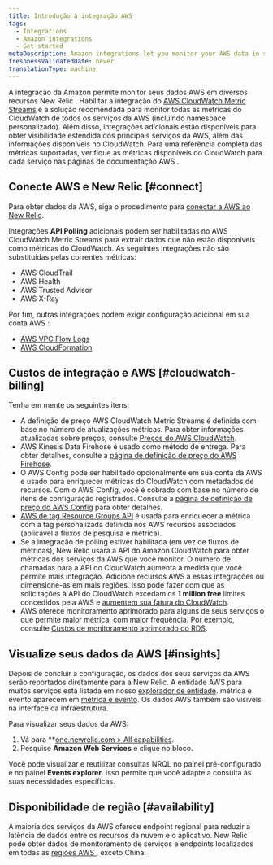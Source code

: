 ```yaml
---
title: Introdução à integração AWS
tags:
  - Integrations
  - Amazon integrations
  - Get started
metaDescription: Amazon integrations let you monitor your AWS data in several New Relic features.
freshnessValidatedDate: never
translationType: machine
---
```


A integração da Amazon permite monitor seus dados AWS em diversos recursos New Relic . Habilitar a integração do [AWS CloudWatch Metric Streams](/docs/integrations/amazon-integrations/aws-integrations-list/aws-metric-stream) é a solução recomendada para monitor todas as métricas do CloudWatch de todos os serviços da AWS (incluindo namespace personalizado). Além disso, integrações adicionais estão disponíveis para obter visibilidade estendida dos principais serviços da AWS, além das informações disponíveis no CloudWatch. Para uma referência completa das métricas suportadas, verifique as métricas disponíveis do CloudWatch para cada serviço nas páginas de documentação AWS .

## Conecte AWS e New Relic [#connect]

Para obter dados da AWS, siga o procedimento para [conectar a AWS ao New Relic](/docs/infrastructure/amazon-integrations/getting-started/connect-aws-services-infrastructure).

Integrações <DNT>**API Polling**</DNT> adicionais podem ser habilitadas no AWS CloudWatch Metric Streams para extrair dados que não estão disponíveis como métricas do CloudWatch. As seguintes integrações não são substituídas pelas correntes métricas:

* AWS CloudTrail
* AWS Health
* AWS Trusted Advisor
* AWS X-Ray

Por fim, outras integrações podem exigir configuração adicional em sua conta AWS :

* [AWS VPC Flow Logs](/docs/infrastructure/amazon-integrations/aws-integrations-list/aws-vpc-flow-logs-monitoring-integration/)
* [AWS CloudFormation](https://github.com/newrelic/cloudformation-partner-integration)

## Custos de integração e AWS [#cloudwatch-billing]

Tenha em mente os seguintes itens:

* A definição de preço AWS CloudWatch Metric Streams é definida com base no número de atualizações métricas. Para obter informações atualizadas sobre preços, consulte [Preços do AWS CloudWatch](https://docs.aws.amazon.com/AmazonCloudWatch/latest/monitoring/CloudWatch-Metric-Streams.html).
* AWS Kinesis Data Firehose é usado como método de entrega. Para obter detalhes, consulte a [página de definição de preço do AWS Firehose](https://aws.amazon.com/kinesis/data-firehose/pricing/).
* O AWS Config pode ser habilitado opcionalmente em sua conta da AWS e usado para enriquecer métricas do CloudWatch com metadados de recursos. Com o AWS Config, você é cobrado com base no número de itens de configuração registrados. Consulte a [página de definição de preço do AWS Config](https://aws.amazon.com/config/pricing/) para obter detalhes.
* [AWS de tag Resource Groups API](https://docs.aws.amazon.com/resourcegroupstagging/latest/APIReference/overview.html) é usada para enriquecer a métrica com a tag personalizada definida nos AWS recursos associados (aplicável a fluxos de pesquisa e métrica).
* Se a integração de polling estiver habilitada (em vez de fluxos de métricas), New Relic usará a API do Amazon CloudWatch para obter métricas dos serviços da AWS que você monitor. O número de chamadas para a API do CloudWatch aumenta à medida que você permite mais integração. Adicione recursos AWS a essas integrações ou dimensione-as em mais regiões. Isso pode fazer com que as solicitações à API do CloudWatch excedam os <DNT>**1 million free**</DNT> limites concedidos pela AWS e [aumentem sua fatura do CloudWatch](/docs/infrastructure/amazon-integrations/troubleshooting/cloudwatch-billing-increase).
* AWS oferece monitoramento aprimorado para alguns de seus serviços o que permite maior métrica, com maior frequência. Por exemplo, consulte [Custos de monitoramento aprimorado do RDS](https://docs.aws.amazon.com/AmazonRDS/latest/UserGuide/USER_Monitoring.OS.overview.html#USER_Monitoring.OS.cost).

## Visualize seus dados da AWS [#insights]

Depois de concluir a configuração, os dados dos seus serviços da AWS serão reportados diretamente para a New Relic. A entidade AWS para muitos serviços está listada em nosso [explorador de entidade](/docs/new-relic-one/use-new-relic-one/ui-data/new-relic-one-entity-explorer). métrica e evento aparecem em [métrica e evento](/docs/query-your-data/explore-query-data/browse-data/introduction-data-explorer/). Os dados AWS também são visíveis na interface da infraestrutura.

Para visualizar seus dados da AWS:

1. Vá para <DNT>\*\*[one.newrelic.com > All capabilities](https://one.newrelic.com/all-capabilities)</DNT>.
2. Pesquise <DNT>**Amazon Web Services**</DNT> e clique no bloco.

Você pode visualizar e reutilizar consultas NRQL no painel <InlinePopover type="dashboards"/>pré-configurado e no painel <DNT>**Events explorer**</DNT>. Isso permite que você adapte a consulta às suas necessidades específicas.

## Disponibilidade de região [#availability]

A maioria dos serviços da AWS oferece endpoint regional para reduzir a latência de dados entre os recursos da nuvem e o aplicativo. New Relic pode obter dados de monitoramento de serviços e endpoints localizados em todas as [regiões AWS ](http://docs.aws.amazon.com/general/latest/gr/rande.html), exceto China.
